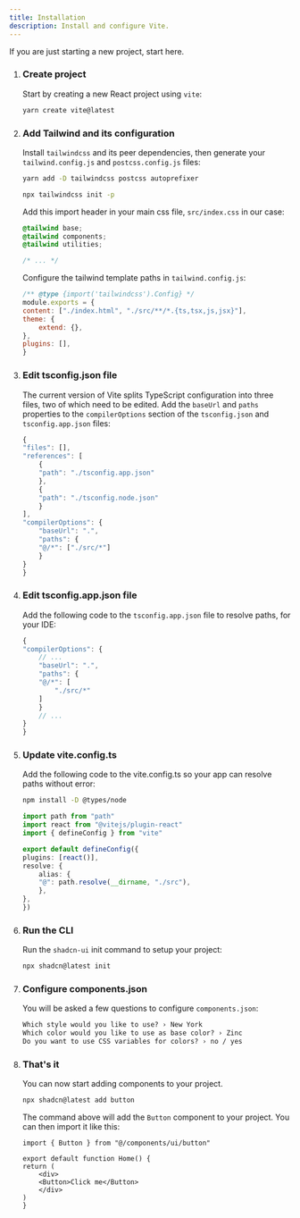 ```yaml
---
title: Installation
description: Install and configure Vite.
---
```



If you are just starting a new project, start here.

<Steps>

1. ### Create project

    Start by creating a new React project using `vite`:

    ```bash
    yarn create vite@latest
    ```

2. ### Add Tailwind and its configuration

    Install `tailwindcss` and its peer dependencies, then generate your `tailwind.config.js` and `postcss.config.js` files:

    ```bash
    yarn add -D tailwindcss postcss autoprefixer
    ```

    ```bash
    npx tailwindcss init -p
    ```

    Add this import header in your main css file, `src/index.css` in our case:

    ```css {1-3} showLineNumbers
    @tailwind base;
    @tailwind components;
    @tailwind utilities;

    /* ... */
    ```

    Configure the tailwind template paths in `tailwind.config.js`:

    ```js {3}
    /** @type {import('tailwindcss').Config} */
    module.exports = {
    content: ["./index.html", "./src/**/*.{ts,tsx,js,jsx}"],
    theme: {
        extend: {},
    },
    plugins: [],
    }
    ```

3. ### Edit tsconfig.json file

    The current version of Vite splits TypeScript configuration into three files, two of which need to be edited.
    Add the `baseUrl` and `paths` properties to the `compilerOptions` section of the `tsconfig.json` and
    `tsconfig.app.json` files:

    ```ts {11-16} showLineNumbers
    {
    "files": [],
    "references": [
        {
        "path": "./tsconfig.app.json"
        },
        {
        "path": "./tsconfig.node.json"
        }
    ],
    "compilerOptions": {
        "baseUrl": ".",
        "paths": {
        "@/*": ["./src/*"]
        }
    }
    }
    ```

4. ### Edit tsconfig.app.json file

    Add the following code to the `tsconfig.app.json` file to resolve paths, for your IDE:

    ```ts {4-9} showLineNumbers
    {
    "compilerOptions": {
        // ...
        "baseUrl": ".",
        "paths": {
        "@/*": [
            "./src/*"
        ]
        }
        // ...
    }
    }
    ```

5. ### Update vite.config.ts

    Add the following code to the vite.config.ts so your app can resolve paths without error:

    ```bash
    npm install -D @types/node
    ```

    ```typescript
    import path from "path"
    import react from "@vitejs/plugin-react"
    import { defineConfig } from "vite"

    export default defineConfig({
    plugins: [react()],
    resolve: {
        alias: {
        "@": path.resolve(__dirname, "./src"),
        },
    },
    })
    ```

6. ### Run the CLI

    Run the `shadcn-ui` init command to setup your project:

    ```bash
    npx shadcn@latest init
    ```

7. ### Configure components.json

    You will be asked a few questions to configure `components.json`:

    ```txt showLineNumbers
    Which style would you like to use? › New York
    Which color would you like to use as base color? › Zinc
    Do you want to use CSS variables for colors? › no / yes
    ```

8. ### That's it

    You can now start adding components to your project.

    ```bash
    npx shadcn@latest add button
    ```

    The command above will add the `Button` component to your project. You can then import it like this:

    ```tsx {1,6} showLineNumbers
    import { Button } from "@/components/ui/button"

    export default function Home() {
    return (
        <div>
        <Button>Click me</Button>
        </div>
    )
    }
    ```

</Steps>